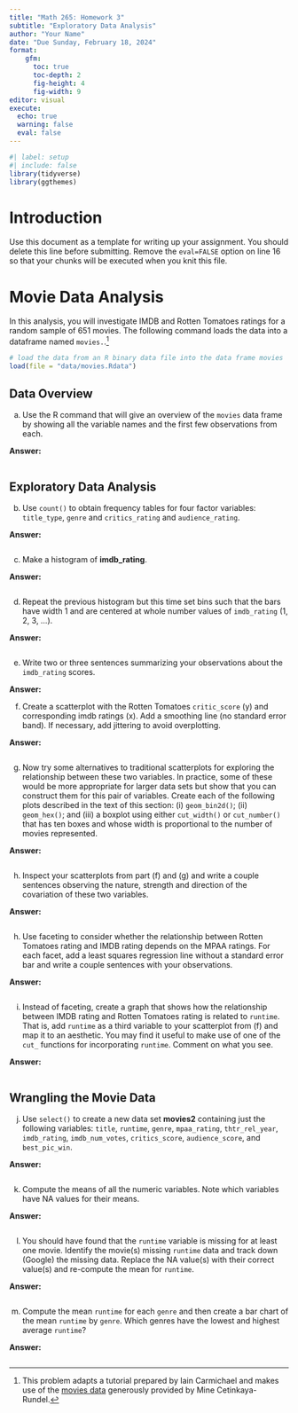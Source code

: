```yaml
---
title: "Math 265: Homework 3"
subtitle: "Exploratory Data Analysis"
author: "Your Name"
date: "Due Sunday, February 18, 2024"
format: 
    gfm: 
      toc: true
      toc-depth: 2
      fig-height: 4
      fig-width: 9
editor: visual
execute: 
  echo: true
  warning: false
  eval: false
---
```


```r
#| label: setup
#| include: false
library(tidyverse)
library(ggthemes)
```

# Introduction

Use this document as a template for writing up your assignment. You should delete this line before submitting. Remove the `eval=FALSE` option on line 16 so that your chunks will be executed when you knit this file.

# Movie Data Analysis

In this analysis, you will investigate IMDB and Rotten Tomatoes ratings for a random sample of 651 movies. The following command loads the data into a dataframe named `movies.`.[^1]

[^1]: This problem adapts a tutorial prepared by Iain Carmichael and makes use of the [movies data](http://www2.stat.duke.edu/~mc301/data/movies.html) generously provided by Mine Cetinkaya-Rundel.

```r
# load the data from an R binary data file into the data frame movies 
load(file = "data/movies.Rdata")
```

## Data Overview

a.  Use the R command that will give an overview of the `movies` data frame by showing all the variable names and the first few observations from each.

**Answer:**

```r

```

## Exploratory Data Analysis

b.  Use `count()` to obtain frequency tables for four factor variables: `title_type`, `genre` and `critics_rating` and `audience_rating`.

**Answer:**

```r

```

c.  Make a histogram of **imdb_rating**.

**Answer:**

```r

```

d.  Repeat the previous histogram but this time set bins such that the bars have width 1 and are centered at whole number values of `imdb_rating` (1, 2, 3, ...).

**Answer:**

```r

```

e.  Write two or three sentences summarizing your observations about the `imdb_rating` scores.

**Answer:**

f.  Create a scatterplot with the Rotten Tomatoes `critic_score` (y) and corresponding imdb ratings (x). Add a smoothing line (no standard error band). If necessary, add jittering to avoid overplotting.

**Answer:**

```r

```

g.  Now try some alternatives to traditional scatterplots for exploring the relationship between these two variables. In practice, some of these would be more appropriate for larger data sets but show that you can construct them for this pair of variables. Create each of the following plots described in the text of this section: (i) `geom_bin2d()`; (ii) `geom_hex()`; and (iii) a boxplot using either `cut_width()` or `cut_number()` that has ten boxes and whose width is proportional to the number of movies represented.

**Answer:**

```r

```

h.  Inspect your scatterplots from part (f) and (g) and write a couple sentences observing the nature, strength and direction of the covariation of these two variables.

**Answer:**

```r

```

h.  Use faceting to consider whether the relationship between Rotten Tomatoes rating and IMDB rating depends on the MPAA ratings. For each facet, add a least squares regression line without a standard error bar and write a couple sentences with your observations.

**Answer:**

```r

```

i.  Instead of faceting, create a graph that shows how the relationship between IMDB rating and Rotten Tomatoes rating is related to `runtime`. That is, add `runtime` as a third variable to your scatterplot from (f) and map it to an aesthetic. You may find it useful to make use of one of the `cut_` functions for incorporating `runtime`. Comment on what you see.

**Answer:**

```r

```

## Wrangling the Movie Data

(j) Use `select()` to create a new data set **movies2** containing just the following variables: `title`, `runtime`, `genre`, `mpaa_rating`, `thtr_rel_year`, `imdb_rating`, `imdb_num_votes`, `critics_score`, `audience_score`, and `best_pic_win`.

**Answer:**

```r

```

(k) Compute the means of all the numeric variables. Note which variables have NA values for their means.

**Answer:**

```r

```

(l) You should have found that the `runtime` variable is missing for at least one movie. Identify the movie(s) missing `runtime` data and track down (Google) the missing data. Replace the NA value(s) with their correct value(s) and re-compute the mean for `runtime`.

**Answer:**

```r

```

(m) Compute the mean `runtime` for each `genre` and then create a bar chart of the mean `runtime` by `genre`. Which genres have the lowest and highest average `runtime`?

**Answer:**

```r

```
